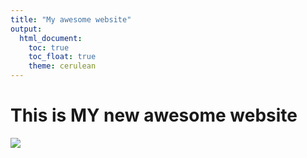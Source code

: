 ```yaml
---
title: "My awesome website"
output: 
  html_document:
    toc: true
    toc_float: true
    theme: cerulean
---
```


# This is MY new awesome website

![](https://media.giphy.com/media/drXGoW1iudhKw/giphy.gif)
